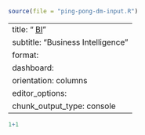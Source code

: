 ```r
source(file = "ping-pong-dm-input.R")
```

---
title: "<iconify-icon icon=mdi:chart-box></iconify-icon> <u>BI</u>"
subtitle: "Business Intelligence"
format:
  dashboard:
    orientation: columns
editor_options:
  chunk_output_type: console
---

```r
1+1
```